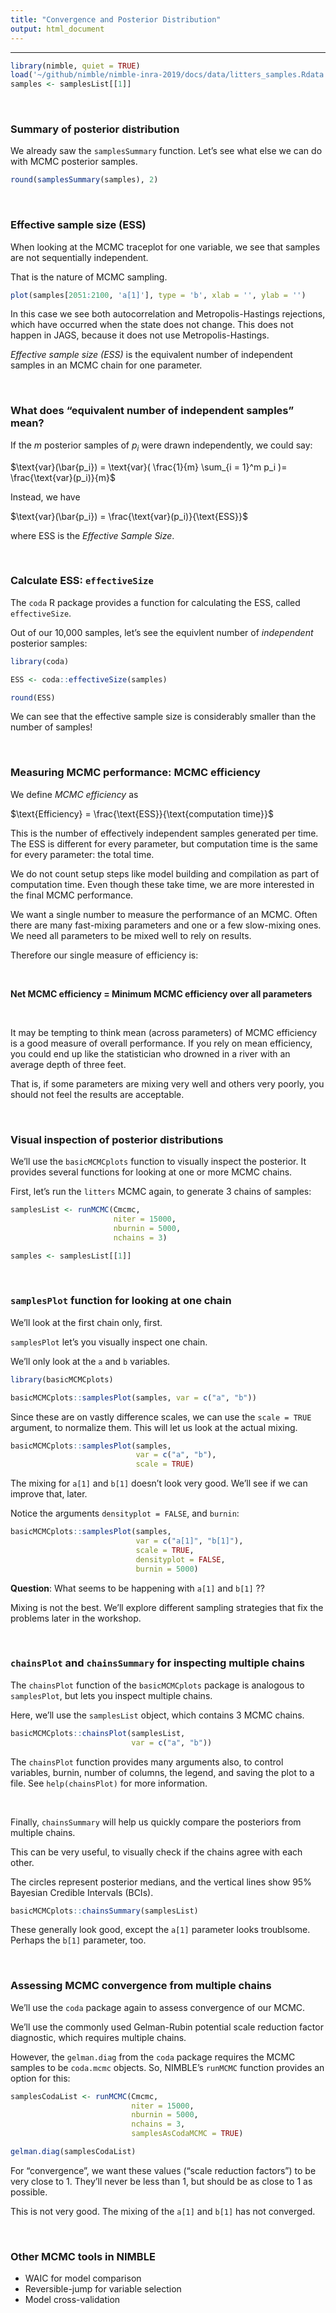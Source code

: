 ```yaml
---
title: "Convergence and Posterior Distribution"
output: html_document
---
```


---


```r
library(nimble, quiet = TRUE)
load('~/github/nimble/nimble-inra-2019/docs/data/litters_samples.Rdata')
samples <- samplesList[[1]]
```


\  

### Summary of posterior distribution

We already saw the `samplesSummary` function.  Let's see what else we
can do with MCMC posterior samples.

```r
round(samplesSummary(samples), 2)
```

\   

### Effective sample size (ESS)

When looking at the MCMC traceplot for one variable, we see that
samples are not sequentially independent.

That is the nature of MCMC sampling.

```r
plot(samples[2051:2100, 'a[1]'], type = 'b', xlab = '', ylab = '')
```

In this case we see both autocorrelation and Metropolis-Hastings
rejections, which have occurred when the state does not change.  This
does not happen in JAGS, because it does not use Metropolis-Hastings.

*Effective sample size (ESS)* is the equivalent number of
independent samples in an MCMC chain for one parameter.

\   

### What does "equivalent number of independent samples" mean?

If the $m$ posterior samples of $p_i$ were drawn independently, we could say:

$\text{var}(\bar{p_i}) = \text{var}( \frac{1}{m} \sum_{i = 1}^m p_i )= \frac{\text{var}(p_i)}{m}$

Instead, we have

$\text{var}(\bar{p_i}) = \frac{\text{var}(p_i)}{\text{ESS}}$

where ESS is the *Effective Sample Size*.

\   

### Calculate ESS: `effectiveSize`

The `coda` R package provides a function for calculating the ESS,
called `effectiveSize`.

Out of our 10,000 samples, let's see the equivlent number of
*independent* posterior samples:

```r
library(coda)
```

```r
ESS <- coda::effectiveSize(samples)
```

```r
round(ESS)
```

We can see that the effective sample size is considerably smaller than the number of samples!

\   


### Measuring MCMC performance: MCMC efficiency

We define *MCMC efficiency* as

$\text{Efficiency} = \frac{\text{ESS}}{\text{computation time}}$

This is the number of effectively independent samples generated per
time.  The ESS is different for every parameter, but computation time is the same for every parameter: the total time.

We do not count setup steps like model building and compilation as
  part of computation time.  Even though these take time, we are more
  interested in the final MCMC performance.


We want a single number to measure the performance of an MCMC. Often there are many fast-mixing parameters and one or a few
slow-mixing ones. We need all parameters to be mixed well to rely on
results.

Therefore our single measure of efficiency is:

\  

**Net MCMC efficiency = Minimum MCMC efficiency over all parameters**

\   

It may be tempting to think mean (across parameters) of MCMC
efficiency is a good measure of overall performance.  If you rely on
mean efficiency, you could end up like the statistician who drowned in
a river with an average depth of three feet.

That is, if some parameters are mixing very well and others very poorly, you should not feel the results are acceptable.


\   

### Visual inspection of posterior distributions

We'll use the `basicMCMCplots` function to visually inspect the
posterior.  It provides several functions for looking at one or more
MCMC chains.

First, let's run the `litters` MCMC again, to generate 3 chains of samples:

```r
samplesList <- runMCMC(Cmcmc,
                       niter = 15000,
                       nburnin = 5000,
                       nchains = 3)

samples <- samplesList[[1]]
```

\   

### `samplesPlot` function for looking at one chain

We'll look at the first chain only, first.

`samplesPlot` let's you visually inspect one chain.

We'll only look at the `a` and `b` variables.

```r
library(basicMCMCplots)

basicMCMCplots::samplesPlot(samples, var = c("a", "b"))
```

Since these are on vastly difference scales, we can use the `scale =
TRUE` argument, to normalize them.  This will let us look at the
actual mixing.

```r
basicMCMCplots::samplesPlot(samples,
                            var = c("a", "b"),
                            scale = TRUE)
```

The mixing for `a[1]` and `b[1]` doesn't look very good.  We'll see if 
we can improve that, later. 

Notice the arguments `densityplot = FALSE`, and `burnin`:

```r
basicMCMCplots::samplesPlot(samples,
                            var = c("a[1]", "b[1]"),
                            scale = TRUE,
                            densityplot = FALSE,
                            burnin = 5000)
```

**Question**: What seems to be happening with `a[1]` and `b[1]` ??


Mixing is not the best. We'll explore different sampling strategies
that fix the problems later in the workshop.

\   

### `chainsPlot` and `chainsSummary` for inspecting multiple chains

The `chainsPlot` function of the `basicMCMCplots` package is analogous
to `samplesPlot`, but lets you inspect multiple chains.

Here, we'll use the `samplesList` object, which contains 3 MCMC
chains.


```r
basicMCMCplots::chainsPlot(samplesList,
                           var = c("a", "b"))
```

The `chainsPlot` function provides many arguments also, to control
variables, burnin, number of columns, the legend, and saving the plot
to a file.  See `help(chainsPlot)` for more information.

\   

Finally, `chainsSummary` will help us quickly compare the posteriors
from multiple chains.

This can be very useful, to visually check if the chains agree with
each other.

The circles represent posterior medians, and the vertical lines show
95% Bayesian Credible Intervals (BCIs).

```r
basicMCMCplots::chainsSummary(samplesList)
```

These generally look good, except the `a[1]` parameter looks
troublsome.  Perhaps the `b[1]` parameter, too.


\  



### Assessing MCMC convergence from multiple chains 

We'll use the `coda` package again to assess convergence of our MCMC.

We'll use the commonly used Gelman-Rubin potential scale reduction
factor diagnostic, which requires multiple chains.

However, the `gelman.diag` from the `coda` package requires the MCMC
samples to be `coda.mcmc` objects.  So, NIMBLE's `runMCMC` function
provides an option for this:


```r
samplesCodaList <- runMCMC(Cmcmc,
                           niter = 15000,
                           nburnin = 5000,
                           nchains = 3,
                           samplesAsCodaMCMC = TRUE)
```

```r
gelman.diag(samplesCodaList)
```

For "convergence", we want these values ("scale reduction factors") to
be very close to 1.  They'll never be less than 1, but should be as
close to 1 as possible.

This is not very good.  The mixing of the `a[1]` and `b[1]` has not converged.

\  


### Other MCMC tools in NIMBLE

  - WAIC for model comparison
  - Reversible-jump for variable selection
  - Model cross-validation



\  

\  

\  

\  

\  

\  

\  

\  

\  

\  

\  

\  

\  

\  




